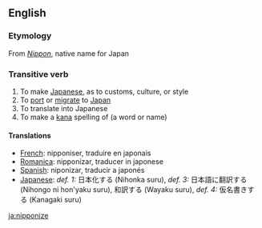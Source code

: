 ==English==
=== Etymology ===
From ''[[Nippon]]'', native name for Japan

=== Transitive verb ===
#To make [[Japanese]], as to customs, culture, or style
#To [[port]] or [[migrate]] to [[Japan]]
#To translate into Japanese
#To make a [[kana]] spelling of (a word or name)

==== Translations ====
*[[French]]: nipponiser, traduire en japonais
*[[Romanica]]: nipponizar, traducer in japonese
*[[Spanish]]: niponizar, traducir a japonés
*[[Japanese]]: ''def. 1:'' 日本化する (Nihonka suru), ''def. 3:'' 日本語に翻訳する (Nihongo ni hon'yaku suru), 和訳する (Wayaku suru), ''def. 4:'' 仮名書きする (Kanagaki suru)

[[ja:nipponize]]